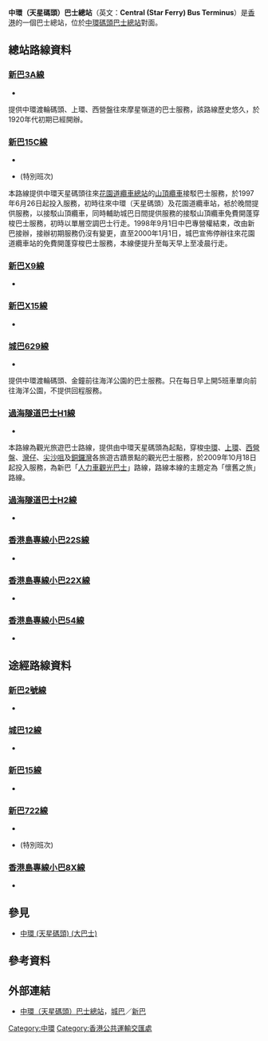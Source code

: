 {{For|前稱中環（天星碼頭）的巴士總站|中環（大會堂）巴士總站}}
{{Infobox HK Bus terminus
| image=CentralStarFerryPireBusTerminus.jpg 
| name=中環（天星碼頭）巴士總站
| engname=Central (Star Ferry) Bus Terminus
| district=[[中西區_(香港)|中西區]]
| area=[[中環|中環]]
| street=[[民光街|民光街]]
| opendate=1990年代（中途站）<BR>2006年（總站）
| terminate=[[新巴|新巴]]<br>[[新巴3A線|3A]]、[[新巴15C線|15C]]、[[新巴X9號線|X9]]、[[新巴X15線|X15]]<br>[[城巴|城巴]]<br>[[城巴629線|629]]
| via=新巴<br>[[新巴2號線|2]]、[[新巴15線|15]]、[[新巴722線|722]]<br>城巴<br>[[城巴12線|12]]
| feeder=[[天星小輪|天星小輪]]
| nearbystreets=[[民光街|民光街]]
| nearbysights=[[中環天星碼頭|中環天星碼頭]]、[[中環碼頭|中環碼頭]]
| notes=
| alternative=
| bgcolor=BLUE
| fontcolor=white
}}

'''中環（天星碼頭）巴士總站'''（英文：'''Central (Star Ferry) Bus Terminus'''）是[[香港|香港]]的一個巴士總站，位於[[中環碼頭巴士總站|中環碼頭巴士總站]]對面。

==總站路線資料==
===[[新巴3A線|新巴3A線]]===
*{{HK Bus Route HKIsland|3A|inline}}
提供中環渡輪碼頭、上環、西營盤往來摩星嶺道的巴士服務，該路線歷史悠久，於1920年代初期已經開辦。

===[[新巴15C線|新巴15C線]]===
*{{HK Bus Route HKIsland|15C|inline}}
*{{HK Bus Route HKIsland|15C|special}}(特別班次)
本路線提供中環天星碼頭往來[[花園道纜車總站|花園道纜車總站]]的[[山頂纜車|山頂纜車]]接駁巴士服務，於1997年6月26日起投入服務，初時往來中環（天星碼頭）及花園道纜車站，袛於晚間提供服務，以接駁山頂纜車，同時輔助城巴日間提供服務的接駁山頂纜車免費開蓬穿梭巴士服務，初時以單層空調巴士行走。1998年9月1日中巴專營權結束，改由新巴接辦，接辦初期服務仍沒有變更，直至2000年1月1日，城巴宣佈停辦往來花園道纜車站的免費開蓬穿梭巴士服務，本線便提升至每天早上至凌晨行走。

===[[新巴X9線|新巴X9線]]===
*{{HK Bus Route HKIsland|X9|inline}}

===[[新巴X15線|新巴X15線]]===
*{{HK Bus Route HKIsland|X15|inline}}

===[[城巴629線|城巴629線]]===
*{{HK Bus Route HKIsland|629|inline}}
提供中環渡輪碼頭、金鐘前往海洋公園的巴士服務。只在每日早上開5班車單向前往海洋公園，不提供回程服務。

===[[過海隧道巴士H1線|過海隧道巴士H1線]]===
*{{HK Bus Route Cross Harbour|H1|inline}}
本路線為觀光旅遊巴士路線，提供由中環天星碼頭為起點，穿梭[[中環|中環]]、[[上環|上環]]、[[西營盤|西營盤]]、[[灣仔|灣仔]]、[[尖沙咀|尖沙咀]]及[[銅鑼灣|銅鑼灣]]各旅遊古蹟景點的觀光巴士服務，於2009年10月18日起投入服務，為新巴「[[人力車觀光巴士|人力車觀光巴士]]」路線，路線本線的主題定為「懷舊之旅」路線。

===[[過海隧道巴士H2線|過海隧道巴士H2線]]===
*{{HK Bus Route Cross Harbour|H2|inline}}

===[[香港島專線小巴22S線|香港島專線小巴22S線]]===
*{{HK MiniBus Route HK Show:22S|format=inline}}

===[[香港島專線小巴22X線|香港島專線小巴22X線]]===
*{{HK MiniBus Route HK Show:22X|format=inline}}

===[[香港島專線小巴54線|香港島專線小巴54線]]===
*{{HK MiniBus Route HK Show:54|format=inline}}

==途經路線資料==
===[[新巴2號線|新巴2號線]]===
*{{HK Bus Route HKIsland|2|inline}}

===[[城巴12線|城巴12線]]===
*{{HK Bus Route HKIsland|12|inline}}

===[[新巴15線|新巴15線]]===
*{{HK Bus Route HKIsland|15|inline}}

===[[新巴722線|新巴722線]]===
*{{HK Bus Route HKIsland|722|inline}}
*{{HK Bus Route HKIsland|722|special}} (特別班次)

===[[香港島專線小巴8X線|香港島專線小巴8X線]]===
*{{HK MiniBus Route HK Show:8X|format=inline}}

==參見==
*[[中環_(天星碼頭)_(大巴士)|中環 (天星碼頭) (大巴士)]]

==參考資料==
{{reflist}}

==外部連結==
*[http://www.nwstbus.com.hk/routes/busstop.aspx?intLangID=2&stopid=001171 中環（天星碼頭）巴士總站]{{Wayback|url=http://www.nwstbus.com.hk/routes/busstop.aspx?intLangID=2&stopid=001171 |date=20141214175522 }}，[[城巴|城巴]]／[[新巴|新巴]]

{{香港中西區巴士總站列表}}

[[Category:中環|Category:中環]]
[[Category:香港公共運輸交匯處|Category:香港公共運輸交匯處]]
